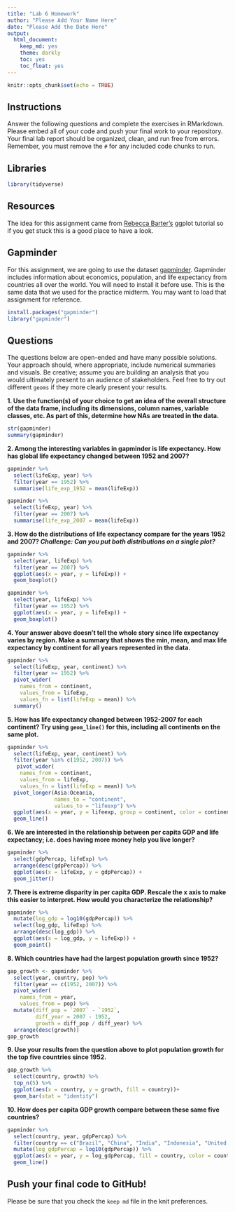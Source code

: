 ```yaml
---
title: "Lab 6 Homework"
author: "Please Add Your Name Here"
date: "Please Add the Date Here"
output:
  html_document:
    keep_md: yes
    theme: darkly
    toc: yes
    toc_float: yes
---
```


```r
knitr::opts_chunk$set(echo = TRUE)
```

## Instructions
Answer the following questions and complete the exercises in RMarkdown. Please embed all of your code and push your final work to your repository. Your final lab report should be organized, clean, and run free from errors. Remember, you must remove the `#` for any included code chunks to run.  

## Libraries
```r
library(tidyverse)
```

## Resources
The idea for this assignment came from [Rebecca Barter's](http://www.rebeccabarter.com/blog/2017-11-17-ggplot2_tutorial/) ggplot tutorial so if you get stuck this is a good place to have a look.  

## Gapminder
For this assignment, we are going to use the dataset [gapminder](https://cran.r-project.org/web/packages/gapminder/index.html). Gapminder includes information about economics, population, and life expectancy from countries all over the world. You will need to install it before use. This is the same data that we used for the practice midterm. You may want to load that assignment for reference.  
```r
install.packages("gapminder")
library("gapminder")
```

## Questions
The questions below are open-ended and have many possible solutions. Your approach should, where appropriate, include numerical summaries and visuals. Be creative; assume you are building an analysis that you would ultimately present to an audience of stakeholders. Feel free to try out different `geoms` if they more clearly present your results.  

**1. Use the function(s) of your choice to get an idea of the overall structure of the data frame, including its dimensions, column names, variable classes, etc. As part of this, determine how NAs are treated in the data.**  

```r
str(gapminder)
summary(gapminder)
```

**2. Among the interesting variables in gapminder is life expectancy. How has global life expectancy changed between 1952 and 2007?**
```r
gapminder %>%
  select(lifeExp, year) %>%
  filter(year == 1952) %>%
  summarise(life_exp_1952 = mean(lifeExp))

gapminder %>%
  select(lifeExp, year) %>%
  filter(year == 2007) %>%
  summarise(life_exp_2007 = mean(lifeExp))
```


**3. How do the distributions of life expectancy compare for the years 1952 and 2007? _Challenge: Can you put both distributions on a single plot?_**
```r
gapminder %>%
  select(year, lifeExp) %>%
  filter(year == 2007) %>%
  ggplot(aes(x = year, y = lifeExp)) +
  geom_boxplot()

gapminder %>%
  select(year, lifeExp) %>%
  filter(year == 1952) %>%
  ggplot(aes(x = year, y = lifeExp)) +
  geom_boxplot()
```


**4. Your answer above doesn't tell the whole story since life expectancy varies by region. Make a summary that shows the min, mean, and max life expectancy by continent for all years represented in the data.**

```r
gapminder %>%
  select(lifeExp, year, continent) %>%
  filter(year >= 1952) %>%
  pivot_wider(
    names_from = continent,
    values_from = lifeExp,
    values_fn = list(lifeExp = mean)) %>%
  summary()
```

**5. How has life expectancy changed between 1952-2007 for each continent? Try using `geom_line()` for this, including all continents on the same  plot.**
```r
gapminder %>%
  select(lifeExp, year, continent) %>%
  filter(year %in% c(1952, 2007)) %>%
   pivot_wider(
    names_from = continent,
    values_from = lifeExp,
    values_fn = list(lifeExp = mean)) %>%
  pivot_longer(Asia:Oceania,
               names_to = "continent",
               values_to = "lifeexp") %>%
  ggplot(aes(x = year, y = lifeexp, group = continent, color = continent)) +
  geom_line()
```


**6. We are interested in the relationship between per capita GDP and life expectancy; i.e. does having more money help you live longer?**
```r
gapminder %>%
  select(gdpPercap, lifeExp) %>%
  arrange(desc(gdpPercap)) %>%
  ggplot(aes(x = lifeExp, y = gdpPercap)) +
  geom_jitter()
```


**7. There is extreme disparity in per capita GDP. Rescale the x axis to make this easier to interpret. How would you characterize the relationship?**
```r
gapminder %>%
  mutate(log_gdp = log10(gdpPercap)) %>%
  select(log_gdp, lifeExp) %>%
  arrange(desc(log_gdp)) %>%
  ggplot(aes(x = log_gdp, y = lifeExp)) +
  geom_point()
```


**8. Which countries have had the largest population growth since 1952?**
```r
gap_growth <- gapminder %>%
  select(year, country, pop) %>%
  filter(year == c(1952, 2007)) %>%
  pivot_wider(
    names_from = year,
    values_from = pop) %>%
  mutate(diff_pop = `2007` - `1952`,
         diff_year = 2007 - 1952,
         growth = diff_pop / diff_year) %>%
  arrange(desc(growth))
gap_growth
```


**9. Use your results from the question above to plot population growth for the top five countries since 1952.**
```r
gap_growth %>%
  select(country, growth) %>%
  top_n(5) %>%
  ggplot(aes(x = country, y = growth, fill = country))+
  geom_bar(stat = "identity")
```


**10. How does per capita GDP growth compare between these same five countries?**
```r
gapminder %>%
  select(country, year, gdpPercap) %>%
  filter(country == c("Brazil", "China", "India", "Indonesia", "United States")) %>%
  mutate(log_gdpPercap = log10(gdpPercap)) %>%
  ggplot(aes(x = year, y = log_gdpPercap, fill = country, color = country))+
  geom_line()
```


## Push your final code to GitHub!
Please be sure that you check the `keep md` file in the knit preferences. 